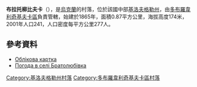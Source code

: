 {{coord|48|18|16|N|31|11|31|E|scale:100000_region:UA|display=title}}

'''布拉托柳比夫卡'''（{{lang-uk|Братолюбівка}}），是[[烏克蘭|烏克蘭]]的村落，位於該國中部[[基洛夫格勒州|基洛夫格勒州]]，由[[多布羅韋利奇基夫卡區|多布羅韋利奇基夫卡區]]負責管轄，始建於1865年，面積0.87平方公里，海拔高度174米，2001年人口241，人口密度每平方公里277人。

==參考資料==
* [http://gska2.rada.gov.ua/pls/z7502/A005?rdat1=11.11.2008&rf7571=16611 Облікова картка]{{dead link|date=2018年2月 |bot=InternetArchiveBot |fix-attempted=yes }}
* [http://weather.in.ua/ua/kirovogradskaja/1985 Погода в селі Братолюбівка] {{Wayback|url=http://weather.in.ua/ua/kirovogradskaja/1985 |date=20111220184000 }}

{{DEFAULTSORT:Братолюбівка}}
[[Category:基洛夫格勒州村落|Category:基洛夫格勒州村落]]
[[Category:多布羅韋利奇基夫卡區村落|Category:多布羅韋利奇基夫卡區村落]]


{{Kirovohrad-geo-stub}}